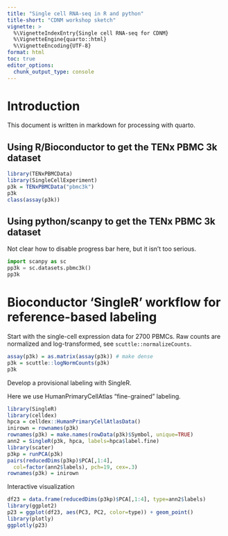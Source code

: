 ```yaml
---
title: "Single cell RNA-seq in R and python"
title-short: "CDNM workshop sketch"
vignette: >
  %\VignetteIndexEntry{Single cell RNA-seq for CDNM}
  %\VignetteEngine{quarto::html}
  %\VignetteEncoding{UTF-8}
format: html
toc: true
editor_options: 
  chunk_output_type: console
---
```


# Introduction

This document is written in markdown for processing
with quarto.

## Using R/Bioconductor to get the TENx PBMC 3k dataset
```r
library(TENxPBMCData)
library(SingleCellExperiment)
p3k = TENxPBMCData("pbmc3k")
p3k
class(assay(p3k))
```

## Using python/scanpy to get the TENx PBMC 3k dataset

Not clear how to disable progress bar here, but it
isn't too serious.

```python
import scanpy as sc
pp3k = sc.datasets.pbmc3k()
pp3k
```

# Bioconductor 'SingleR' workflow for reference-based labeling

Start with the single-cell expression data for 2700
PBMCs.  Raw counts are normalized and log-transformed,
see `scuttle::normalizeCounts`.

```r
assay(p3k) = as.matrix(assay(p3k)) # make dense
p3k = scuttle::logNormCounts(p3k)
p3k
```

Develop a provisional labeling with SingleR.


Here we use HumanPrimaryCellAtlas "fine-grained"
labeling.

```r
library(SingleR)
library(celldex)
hpca = celldex::HumanPrimaryCellAtlasData()
inirown = rownames(p3k)
rownames(p3k) = make.names(rowData(p3k)$Symbol, unique=TRUE)
ann2 = SingleR(p3k, hpca, labels=hpca$label.fine)
library(scater)
p3kp = runPCA(p3k)
pairs(reducedDims(p3kp)$PCA[,1:4],
  col=factor(ann2$labels), pch=19, cex=.3)
rownames(p3k) = inirown
```

Interactive visualization

```r
df23 = data.frame(reducedDims(p3kp)$PCA[,1:4], type=ann2$labels)
library(ggplot2)
p23 = ggplot(df23, aes(PC3, PC2, color=type)) + geom_point()
library(plotly)
ggplotly(p23)
```
